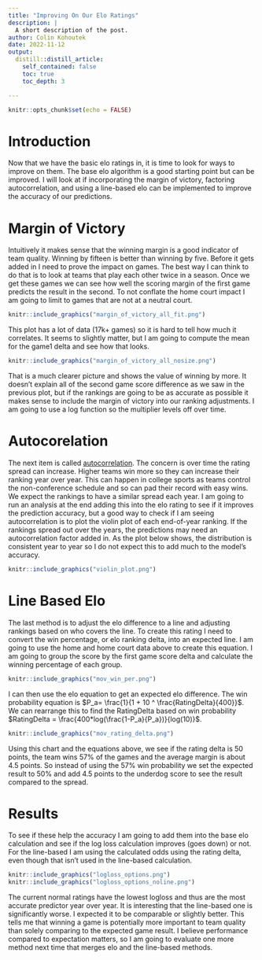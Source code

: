 ```yaml
---
title: "Improving On Our Elo Ratings"
description: |
  A short description of the post.
author: Colin Kohoutek
date: 2022-11-12
output:
  distill::distill_article:
    self_contained: false
    toc: true
    toc_depth: 3

---
```



```r
knitr::opts_chunk$set(echo = FALSE)
```
# Introduction
Now that we have the basic elo ratings in, it is time to look for ways to improve on them. The base elo algorithm is a good starting point but can be improved. I will look at if incorporating the margin of victory, factoring autocorrelation, and using a line-based elo can be implemented to improve the accuracy of our predictions.

# Margin of Victory
Intuitively it makes sense that the winning margin is a good indicator of team quality. Winning by fifteen is better than winning by five. Before it gets added in I need to prove the impact on games. The best way I can think to do that is to look at teams that play each other twice in a season. Once we get these games we can see how well the scoring margin of the first game predicts the result in the second. To not conflate the home court impact I am going to limit to games that are not at a neutral court.  

```r
knitr::include_graphics("margin_of_victory_all_fit.png")
```
This plot has a lot of data (17k+ games) so it is hard to tell how much it correlates. It seems to slightly matter, but I am going to compute the mean for the game1 delta and see how that looks.

```r
knitr::include_graphics("margin_of_victory_all_nosize.png")
```
That is a much clearer picture and shows the value of winning by more. It doesn't explain all of the second game score difference as we saw in the previous plot, but if the rankings are going to be as accurate as possible it makes sense to include the margin of victory into our ranking adjustments. I am going to use a log function so the multiplier levels off over time. 

# Autocorelation
The next item is called [autocorrelation](https://en.wikipedia.org/wiki/Autocorrelation). The concern is over time the rating spread can increase. Higher teams win more so they can increase their ranking year over year. This can happen in college sports as teams control the non-conference schedule and so can pad their record with easy wins. We expect the rankings to have a similar spread each year. I am going to run an analysis at the end adding this into the elo rating to see if it improves the prediction accuracy, but a good way to check if I am seeing autocorrelation is to plot the violin plot of each end-of-year ranking. If the rankings spread out over the years, the predictions may need an autocorrelation factor added in. As the plot below shows, the distribution is consistent year to year so I do not expect this to add much to the model's accuracy. 

```r
knitr::include_graphics("violin_plot.png")
```

# Line Based Elo
The last method is to adjust the elo difference to a line and adjusting rankings based on who covers the line. To create this rating I need to convert the win percentage, or elo ranking delta, into an expected line. I am going to use the home and home court data above to create this equation. I am going to group the score by the first game score delta and calculate the winning percentage of each group. 

```r
knitr::include_graphics("mov_win_per.png")
```
I can then use the elo equation to get an expected elo difference. The win probability equation is  $P_a= \frac{1}{1 + 10 ^ \frac{RatingDelta}{400}}$. We can rearrange this to find the RatingDelta based on win probability $RatingDelta = \frac{400*log(\frac{1-P_a}{P_a})}{log(10)}$. 

```r
knitr::include_graphics("mov_rating_delta.png")
```
Using this chart and the equations above, we see if the rating delta is 50 points, the team wins 57% of the games and the average margin is about 4.5 points. So instead of using the 57% win probability we set the expected result to 50% and add 4.5 points to the underdog score to see the result compared to the spread.

# Results
To see if these help the accuracy I am going to add them into the base elo calculation and see if the log loss calculation improves (goes down) or not. For the line-based I am using the calculated odds using the rating delta, even though that isn't used in the line-based calculation.

```r
knitr::include_graphics("logloss_options.png")
knitr::include_graphics("logloss_options_noline.png")
```

The current normal ratings have the lowest logloss and thus are the most accurate predictor year over year. It is interesting that the line-based one is significantly worse. I expected it to be comparable or slightly better. This tells me that winning a game is potentially more important to team quality than solely comparing to the expected game result. I believe performance compared to expectation matters, so I am going to evaluate one more method next time that merges elo and the line-based methods. 

